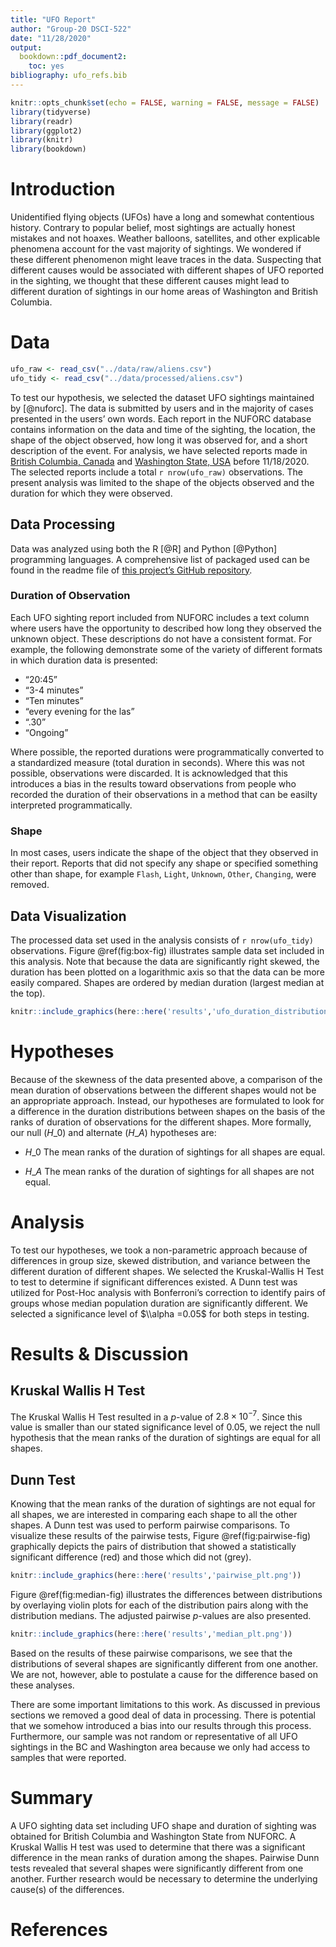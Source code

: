 ```yaml
---
title: "UFO Report"
author: "Group-20 DSCI-522"
date: "11/28/2020"
output:
  bookdown::pdf_document2:
    toc: yes
bibliography: ufo_refs.bib
---
```


```r
knitr::opts_chunk$set(echo = FALSE, warning = FALSE, message = FALSE)
library(tidyverse)
library(readr)
library(ggplot2)
library(knitr)
library(bookdown)
```

# Introduction

Unidentified flying objects (UFOs) have a long and somewhat contentious history. Contrary to popular belief, most sightings are actually honest mistakes and not hoaxes. Weather balloons, satellites, and other explicable phenomena account for the vast majority of sightings. We wondered if these different phenomenon might leave traces in the data. Suspecting that different causes would be associated with different shapes of UFO reported in the sighting, we thought that these different causes might lead to different duration of sightings in our home areas of Washington and British Columbia.

# Data

```r
ufo_raw <- read_csv("../data/raw/aliens.csv")
ufo_tidy <- read_csv("../data/processed/aliens.csv")
```

To test our hypothesis, we selected the dataset UFO sightings maintained by [\@nuforc]. The data is submitted by users and in the majority of cases presented in the users' own words. Each report in the NUFORC database contains information on the data and time of the sighting, the location, the shape of the object observed, how long it was observed for, and a short description of the event. For analysis, we have selected reports made in [British Columbia, Canada](http://www.nuforc.org/webreports/ndxlBC.html) and [Washington State, USA](http://www.nuforc.org/webreports/ndxlWA.html) before 11/18/2020. The selected reports include a total `r nrow(ufo_raw)` observations. The present analysis was limited to the shape of the objects observed and the duration for which they were observed.

## Data Processing

Data was analyzed using both the R [\@R] and Python [\@Python] programming languages. A comprehensive list of packaged used can be found in the readme file of [this project's GitHub repository](https://github.com/UBC-MDS/out_of_this_world).

### Duration of Observation

Each UFO sighting report included from NUFORC includes a text column where users have the opportunity to described how long they observed the unknown object. These descriptions do not have a consistent format. For example, the following demonstrate some of the variety of different formats in which duration data is presented:

-   "20:45"
-   "3-4 minutes"
-   "Ten minutes"
-   "every evening for the las"
-   ".30"
-   "Ongoing"

Where possible, the reported durations were programmatically converted to a standardized measure (total duration in seconds). Where this was not possible, observations were discarded. It is acknowledged that this introduces a bias in the results toward observations from people who recorded the duration of their observations in a method that can be easilty interpreted programmatically.

### Shape

In most cases, users indicate the shape of the object that they observed in their report. Reports that did not specify any shape or specified something other than shape, for example `Flash`, `Light`, `Unknown`, `Other`, `Changing`, were removed.

## Data Visualization

The processed data set used in the analysis consists of `r nrow(ufo_tidy)` observations. Figure \@ref(fig:box-fig) illustrates sample data set included in this analysis. Note that because the data are significantly right skewed, the duration has been plotted on a logarithmic axis so that the data can be more easily compared.  Shapes are ordered by median duration (largest median at the top).

```r
knitr::include_graphics(here::here('results','ufo_duration_distribution.png'))
```

# Hypotheses

Because of the skewness of the data presented above, a comparison of the mean duration of observations between the different shapes would not be an appropriate approach. Instead, our hypotheses are formulated to look for a difference in the duration distributions between shapes on the basis of the ranks of duration of observations for the different shapes. More formally, our null ($H\_0$) and alternate ($H\_A$) hypotheses are:

-   $H\_0$ The mean ranks of the duration of sightings for all shapes are equal.

-   $H\_A$ The mean ranks of the duration of sightings for all shapes are not equal.

# Analysis

To test our hypotheses, we took a non-parametric approach because of differences in group size, skewed distribution, and variance between the different duration of different shapes. We selected the Kruskal-Wallis H Test to test to determine if significant differences existed. A Dunn test was utilized for Post-Hoc analysis with Bonferroni's correction to identify pairs of groups whose median population duration are significantly different. We selected a significance level of $\\alpha =0.05$ for both steps in testing.

# Results & Discussion

## Kruskal Wallis H Test

The Kruskal Wallis H Test resulted in a $p$-value of $2.8 \times 10^{-7}$.  Since this value is smaller than our stated significance level of 0.05, we reject the null hypothesis that the mean ranks of the duration of sightings are equal for all shapes.

## Dunn Test

Knowing that the mean ranks of the duration of sightings are not equal for all shapes, we are interested in comparing each shape to all the other shapes. A Dunn test was used to perform pairwise comparisons.  To visualize these results of the pairwise tests, Figure \@ref(fig:pairwise-fig) graphically depicts the pairs of distribution that showed a statistically significant difference (red) and those which did not (grey).

```r
knitr::include_graphics(here::here('results','pairwise_plt.png'))
```

Figure \@ref(fig:median-fig) illustrates the differences between distributions by overlaying violin plots for each of the distribution pairs along with the distribution medians. The adjusted pairwise $p$-values are also presented.

```r
knitr::include_graphics(here::here('results','median_plt.png'))
```

Based on the results of these pairwise comparisons, we see that the distributions of several shapes are significantly different from one another. We are not, however, able to postulate a cause for the difference based on these analyses.

There are some important limitations to this work. As discussed in previous sections we removed a good deal of data in processing. There is potential that we somehow introduced a bias into our results through this process. Furthermore, our sample was not random or representative of all UFO sightings in the BC and Washington area because we only had access to samples that were reported.

# Summary

A UFO sighting data set including UFO shape and duration of sighting was obtained for British Columbia and Washington State from NUFORC. A Kruskal Wallis H test was used to determine that there was a significant difference in the mean ranks of duration among the shapes. Pairwise Dunn tests revealed that several shapes were significantly different from one another. Further research would be necessary to determine the underlying cause(s) of the differences.

# References

